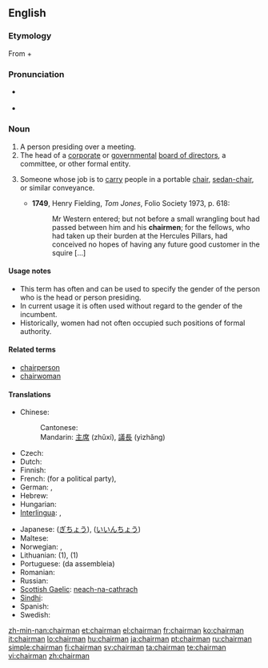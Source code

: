 {{wikipedia}} 
==English==
===Etymology===
From {{term|chair}} + {{term|man}}

===Pronunciation===
*{{a|UK}} {{IPA|/ˈtʃɛːmən/}}
* {{audio|en-us-chairman.ogg|Audio (US)}}

===Noun===
{{en-noun|chairmen}}

# A person presiding over a meeting.
# The head of a [[corporate]] or [[government]]al [[board of directors]], a committee, or other formal entity.
# {{historical}} Someone whose job is to [[carry]] people in a portable [[chair]], [[sedan-chair]], or similar conveyance.
#*'''1749''', Henry Fielding, ''Tom Jones'', Folio Society 1973, p. 618:
#*:Mr Western entered; but not before a small wrangling bout had passed between him and his '''chairmen'''; for the fellows, who had taken up their burden at the Hercules Pillars, had conceived no hopes of having any future good customer in the squire [...]

====Usage notes====
*This term has often and can be used to specify the gender of the person who is the head or person presiding.
*In current usage it is often used without regard to the gender of the incumbent.
*Historically, women had not often occupied such positions of formal authority.

====Related terms====
* [[chairperson]]
* [[chairwoman]]

====Translations====
{{top}}
* Chinese: 
*: Cantonese: {{tø|yue|主席|tr=zyu2 zik6|sc=Hani|xs=Cantonese}} {{tø|yue|議長|tr=ji5 zoeng2|sc=Hani|xs=Cantonese}}
*: Mandarin: [[主席]] (zhǔxí), [[議長]] (yìzhǎng)
* Czech: {{t+|cs|předseda|m}}
* Dutch: {{t+|nl|voorzitter|m}}
* Finnish: {{t+|fi|puheenjohtaja}}
* French: {{t+|fr|secrétaire général}} (for a political party), {{t+|fr|président|m}}
* German: {{t|de|Vorsitzender|m}}, {{t|de|Vorsitzende|f}}
* Hebrew: {{t|he|יושב-ראש|m|tr=yoshev-rosh|sc=Hebr}}
* Hungarian: {{t+|hu|elnök}}
* [[Interlingua]]: {{t-|ia|presidente|xs=Interlingua}}, {{t-|ia|chairman|xs=Interlingua}}
{{mid}}
* Japanese: {{t|ja|議長|tr=gichō|sc=Jpan}} ([[ぎちょう]]), {{t-|ja|委員長|tr=iinchō|sc=Jpan}} ([[いいんちょう]])
* Maltese: {{t|mt|ċermen|xs=Maltese}}
* Norwegian: {{t|no|styreformann}}, {{t|no|møteleder}}
* Lithuanian: {{t|lt|pirmininkas|m|xs=Lithuanian}} (1), {{t|lt|pirmininkė|f|xs=Lithuanian}} (1)
* Portuguese: {{t+|pt|presidente}} (da assembleia)
* Romanian: {{t-|ro|director}}
* Russian: {{t+|ru|председатель|m|tr=pr'eds'edát'el'|sc=Cyrl}}
* [[Scottish Gaelic]]: [[neach-na-cathrach]] {{m|f}}
* [[Sindhi]]: {{t|sd|نِشِستمان|sc=Arab|xs=Sindhi}}
* Spanish: {{t-|es|presidente}}
* Swedish: {{t+|sv|ordförande}}
{{bottom}}

[[zh-min-nan:chairman]]
[[et:chairman]]
[[el:chairman]]
[[fr:chairman]]
[[ko:chairman]]
[[it:chairman]]
[[lo:chairman]]
[[hu:chairman]]
[[ja:chairman]]
[[pt:chairman]]
[[ru:chairman]]
[[simple:chairman]]
[[fi:chairman]]
[[sv:chairman]]
[[ta:chairman]]
[[te:chairman]]
[[vi:chairman]]
[[zh:chairman]]